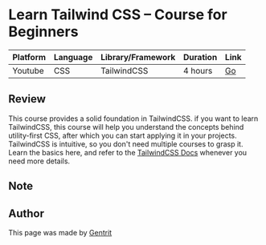 
<GoBack />

# Learn Tailwind CSS – Course for Beginners

| Platform | Language | Library/Framework | Duration | Link                                                |
| -------- | -------- | ----------------- | -------- | --------------------------------------------------- |
| Youtube  | CSS      | TailwindCSS       | 4 hours  | [Go](https://www.youtube.com/watch?v=ft30zcMlFao&t) |

## Review

This course provides a solid foundation in TailwindCSS. if you want to learn TailwindCSS, this course will help you understand the concepts behind utility-first CSS, after which you can start applying it in your projects. TailwindCSS is intuitive, so you don't need multiple courses to grasp it. Learn the basics here, and refer to the [TailwindCSS Docs](https://tailwindcss.com/docs/) whenever you need more details.

## Note

<Note message="If you are interested in the course, click the link in the table to go to the course page and learn more." />

## Author

This page was made by [Gentrit](https://github.com/Gentrit29)
